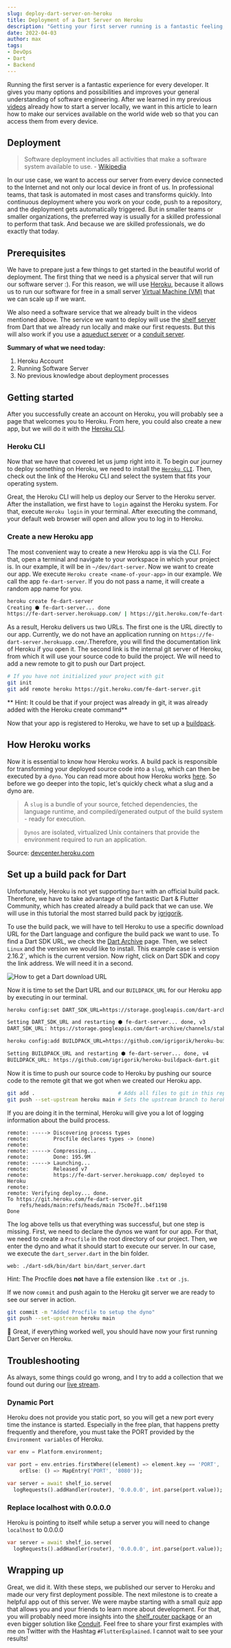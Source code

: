 ```yaml
---
slug: deploy-dart-server-on-heroku
title: Deployment of a Dart Server on Heroku
description: "Getting your first server running is a fantastic feeling, in this article I explain you how."
date: 2022-04-03
author: max
tags:
- DevOps
- Dart
- Backend
---
```


<TwitterFollowButton screenName="flutter_exp"/>

Running the first server is a fantastic experience for every developer.
It gives you many options and possibilities and improves your general understanding of
software engineering. After we learned in my previous [videos](https://www.youtube.com/watch?v=kYM-wlOhQ3I&list=PLq83k-ITj6lQuw6asmdEbuNCV6vVwqT5c)
already how to start a server locally, we want in this article to learn how to make our
services available on the world wide web so that you can access them from every device.

<YouTube videoId="kYM-wlOhQ3I"/>

## Deployment
> Software deployment includes all activities that make a software system available to use. - [Wikipedia](https://en.wikipedia.org/wiki/Software_deployment)

In our use case, we want to access our server from every device connected to the Internet
and not only our local device in front of us. In professional teams, that task is automated in most cases and transforms
quickly. Into continuous deployment where you work on your code, push to a repository, and the deployment gets
automatically triggered. But in smaller teams or smaller organizations, the preferred way is usually for a skilled
professional to perform that task. And because we are skilled professionals, we do exactly that today.

## Prerequisites
We have to prepare just a few things to get started in the beautiful world of deployment. The first thing that we need
is a physical server that will run our software server :). For this reason, we will use [Heroku](https://www.heroku.com/),
because it allows us to run our software for free in a small server [Virtual Machine (VM)](https://en.wikipedia.org/wiki/Virtual_machine)
that we can scale up if we want.

We also need a software service that we already built in the videos mentioned above. The service we want to deploy will
use the [shelf server](https://pub.dev/packages/shelf) from Dart that we already run locally and make our first requests.
But this will also work if you use a [aqueduct server](https://aqueduct.io/) or a [conduit server](https://www.theconduit.dev/).

**Summary of what we need today:**
1. Heroku Account
2. Running Software Server
3. No previous knowledge about deployment processes

## Getting started
After you successfully create an account on Heroku, you will probably see a page that welcomes you to Heroku. From here,
you could also create a new app, but we will do it with the [Heroku CLI](https://devcenter.heroku.com/articles/heroku-cli).


### Heroku CLI
Now that we have that covered let us jump right into it. To begin our journey to deploy something on Heroku, we need to
install the [`Heroku CLI`](https://devcenter.heroku.com/articles/heroku-cli). Then, check out the link of the Heroku CLI
and select the system that fits your operating system.

Great, the Heroku CLI will help us deploy our Server to the Heroku server. After the installation, we first have to
`login` against the Heroku system. For that, execute `Heroku login` in your terminal. After executing the command,
your default web browser will open and allow you to log in to Heroku.

### Create a new Heroku app
The most convenient way to create a new Heroku app is via the CLI. For that, open a terminal and navigate to your
workspace in which your project is. In our example, it will be in `~/dev/dart-server`. Now we want to create our app.
We execute `Heroku create <name-of-your-app>` in our example. We call the app `fe-dart-server`. If you do not pass a name,
it will create a random app name for you.

```bash
heroku create fe-dart-server
Creating ⬢ fe-dart-server... done
https://fe-dart-server.herokuapp.com/ | https://git.heroku.com/fe-dart-server.git
```

As a result, Heroku delivers us two URLs. The first one is the URL directly to our app. Currently, we do not have an
application running on `https://fe-dart-server.herokuapp.com/`.Therefore, you will find the documentation link of Heroku
if you open it. The second link is the internal git server of Heroku, from which it will use your source code to build the project.
We will need to add a new remote to git to push our Dart project.


```bash
# If you have not initialized your project with git
git init
git add remote heroku https://git.heroku.com/fe-dart-server.git
```
** Hint: It could be that if your project was already in git, it was already added with the Heroku create command**

Now that your app is registered to Heroku, we have to set up a [buildpack](https://devcenter.heroku.com/articles/buildpacks).


## How Heroku works
Now it is essential to know how Heroku works. A build pack is responsible for transforming your deployed source
code into a `slug`, which can then be executed by a `dyno`. You can read more about how Heroku works
[here](https://devcenter.heroku.com/articles/how-heroku-works). So before we go deeper into the topic, let's quickly
check what a slug and a dyno are.

> A `slug` is a bundle of your source, fetched dependencies, the language runtime, and compiled/generated output of the build system - ready for execution.

> `Dynos` are isolated, virtualized Unix containers that provide the environment required to run an application.


Source: [devcenter.heroku.com](devcenter.heroku.com)

## Set up a build pack for Dart
Unfortunately, Heroku is not yet supporting `Dart` with an official build pack. Therefore, we have to take advantage of
the fantastic Dart & Flutter Community, which has created already a build pack that we can use. We will use in this tutorial
the most starred build pack by [igrigorik](https://github.com/igrigorik).

To use the build pack, we will have to tell Heroku to use a specific download URL for the Dart language and configure
the build pack we want to use. To find a Dart SDK URL, we check the [Dart Archive](https://dart.dev/get-dart/archive)
page. Then, we select `Linux` and the version we would like to install. This example case is version 2.16.2`, which
is the current version. Now right, click on Dart SDK and copy the link address. We will need it in a second.


![How to get a Dart download URL](./dart-archive.png)

Now it is time to set the Dart URL and our `BUILDPACK_URL` for our Heroku app by executing in our terminal.

```bash
heroku config:set DART_SDK_URL=https://storage.googleapis.com/dart-archive/channels/stable/release/2.16.2/sdk/dartsdk-linux-x64-release.zip

Setting DART_SDK_URL and restarting ⬢ fe-dart-server... done, v3
DART_SDK_URL: https://storage.googleapis.com/dart-archive/channels/stable/release/2.16.2/sdk/dartsdk-linux-x64-release.zip

heroku config:add BUILDPACK_URL=https://github.com/igrigorik/heroku-buildpack-dart.git

Setting BUILDPACK_URL and restarting ⬢ fe-dart-server... done, v4
BUILDPACK_URL: https://github.com/igrigorik/heroku-buildpack-dart.git
```

Now it is time to push our source code to Heroku by pushing our source code to the remote git that we got when we created our Heroku app.


```bash
git add .                           # Adds all files to git in this repository
git push --set-upstream heroku main # Sets the upstream branch to heroku main and pushes all files
```

If you are doing it in the terminal, Heroku will give you a lot of logging information about the build process.

```
remote: -----> Discovering process types
remote:        Procfile declares types -> (none)
remote:
remote: -----> Compressing...
remote:        Done: 195.9M
remote: -----> Launching...
remote:        Released v7
remote:        https://fe-dart-server.herokuapp.com/ deployed to Heroku
remote:
remote: Verifying deploy... done.
To https://git.heroku.com/fe-dart-server.git
 	refs/heads/main:refs/heads/main	75c0e7f..b4f1198
Done
```

The log above tells us that everything was successful, but one step is missing.
First, we need to declare the dynos we want for our app. For that, we need to create a `Procfile` in the root directory
of our project. Then, we enter the dyno and what it should start to execute our server. In our case, we execute the
`dart_server.dart` in the bin folder.

```:title=Procfile
web: ./dart-sdk/bin/dart bin/dart_server.dart
```

Hint: The Procfile does **not** have a file extension like `.txt` or `.js`.

If we now `commit` and push again to the Heroku git server we are ready to see our server in action.

```bash
git commit -m "Added Procfile to setup the dyno"
git push --set-upstream heroku main
```

🎉 Great, if everything worked well, you should have now your first running Dart Server on Heroku.

## Troubleshooting
As always, some things could go wrong, and I try to add a collection that we found out during our
[live stream](https://youtu.be/3zKC4RvJOII).

### Dynamic Port
Heroku does not provide you static port, so you will get a new port every time the instance is started.
Especially in the free plan, that happens pretty frequently and therefore, you must take the PORT provided by the
`Environment variables` of Heroku.

```dart
var env = Platform.environment;

var port = env.entries.firstWhere((element) => element.key == 'PORT',
    orElse: () => MapEntry('PORT', '8080'));

var server = await shelf_io.serve(
  logRequests().addHandler(router), '0.0.0.0', int.parse(port.value));
```

### Replace localhost with 0.0.0.0
Heroku is pointing to itself while setup a server you will need to change `localhost` to 0.0.0.0

```dart
var server = await shelf_io.serve(
  logRequests().addHandler(router), '0.0.0.0', int.parse(port.value));
```

## Wrapping up
Great, we did it. With these steps, we published our server to Heroku and made our very first deployment possible.
The next milestone is to create a helpful app out of this server. We were maybe starting with a small quiz app that
allows you and your friends to learn more about development. For that, you will probably need more insights into the
[shelf_router package](https://pub.dev/packages/shelf_router) or an even bigger solution like [Conduit](https://conduit.dev).
Feel free to share your first examples with me on Twitter with the Hashtag `#FlutterExplained`. I cannot wait to see your results!

<TwitterHashtagButton tag="FlutterExplained"/>
